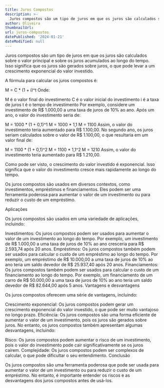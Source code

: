 ```yaml
---
title: Juros Compostos
description: >-
  Juros compostos são um tipo de juros em que os juros são calculados sobre o valor principal.
author: Oliveira
thumbnailUrl: 
url: juros-compostos
datePublished: '2024-01-21'
dateModified: null
---
```



Juros compostos são um tipo de juros em que os juros são calculados sobre o valor principal e sobre os juros acumulados ao longo do tempo. Isso significa que os juros são gerados sobre juros, o que pode levar a um crescimento exponencial do valor investido.

A fórmula para calcular os juros compostos é:

M = C * (1 + i)^t
Onde:

M é o valor final do investimento
C é o valor inicial do investimento
i é a taxa de juros
t é o tempo de investimento
Por exemplo, considere um investimento de R$ 1.000,00 a uma taxa de juros de 10% ao ano. Após um ano, o valor do investimento seria de:

M = 1000 * (1 + 0,1)^1
M = 1000 * 1,1
M = 1100
Assim, o valor do investimento teria aumentado para R$ 1.100,00. No segundo ano, os juros seriam calculados sobre o valor de R$ 1.100,00, o que resultaria em um valor final de:

M = 1100 * (1 + 0,1)^2
M = 1100 * 1,1^2
M = 1210
Assim, o valor do investimento teria aumentado para R$ 1.210,00.

Como pode ser visto, o crescimento do valor investido é exponencial. Isso significa que o valor do investimento cresce mais rapidamente ao longo do tempo.

Os juros compostos são usados em diversos contextos, como investimentos, empréstimos e financiamentos. Eles podem ser uma ferramenta poderosa para aumentar o valor de um investimento ou para reduzir o custo de um empréstimo.

Aplicações

Os juros compostos são usados em uma variedade de aplicações, incluindo:

Investimentos: Os juros compostos podem ser usados para aumentar o valor de um investimento ao longo do tempo. Por exemplo, um investimento de R$ 1.000,00 a uma taxa de juros de 10% ao ano cresceria para R$ 2.593,74 após 20 anos.
Empréstimos: Os juros compostos também podem ser usados para calcular o custo de um empréstimo ao longo do tempo. Por exemplo, um empréstimo de R$ 10.000,00 a uma taxa de juros de 10% ao ano teria um saldo devedor de R$ 25.937,40 após 20 anos.
Financiamentos: Os juros compostos também podem ser usados para calcular o custo de um financiamento ao longo do tempo. Por exemplo, um financiamento de um carro de R$ 50.000,00 a uma taxa de juros de 10% ao ano teria um saldo devedor de R$ 82.644,00 após 5 anos.
Vantagens e desvantagens

Os juros compostos oferecem uma série de vantagens, incluindo:

Crescimento exponencial: Os juros compostos podem gerar um crescimento exponencial do valor investido, o que pode ser muito vantajoso no longo prazo.
Eficiência: Os juros compostos são uma forma eficiente de aumentar o valor de um investimento, pois os juros são gerados sobre juros.
No entanto, os juros compostos também apresentam algumas desvantagens, incluindo:

Risco: Os juros compostos podem aumentar o risco de um investimento, pois o valor do investimento pode cair significativamente se os juros caírem.
Complejidade: Os juros compostos podem ser complexos de calcular, o que pode dificultar o seu entendimento.
Conclusão

Os juros compostos são uma ferramenta poderosa que pode ser usada para aumentar o valor de um investimento ou para reduzir o custo de um empréstimo. No entanto, é importante entender os riscos e as desvantagens dos juros compostos antes de usá-los.